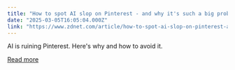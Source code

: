 ```yaml
---
title: "How to spot AI slop on Pinterest - and why it's such a big problem"
date: "2025-03-05T16:05:04.000Z"
link: "https://www.zdnet.com/article/how-to-spot-ai-slop-on-pinterest-and-why-its-such-a-big-problem/"
---
```


AI is ruining Pinterest. Here's why and how to avoid it.

[Read more](https://www.zdnet.com/article/how-to-spot-ai-slop-on-pinterest-and-why-its-such-a-big-problem/)
